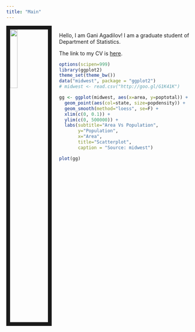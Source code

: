 ```yaml
---
title: "Main"
---
```

<img src= "realEstanalysis.png" style="width:20%; border:10px solid; margin-right: 20px" align="left">     
Hello, I am Gani Agadilov! I am a graduate student of Department of Statistics.

The link to my CV is [here]().

```r
options(scipen=999)  
library(ggplot2)
theme_set(theme_bw())
data("midwest", package = "ggplot2")
# midwest <- read.csv("http://goo.gl/G1K41K")  

gg <- ggplot(midwest, aes(x=area, y=poptotal)) + 
  geom_point(aes(col=state, size=popdensity)) + 
  geom_smooth(method="loess", se=F) + 
  xlim(c(0, 0.1)) + 
  ylim(c(0, 500000)) + 
  labs(subtitle="Area Vs Population", 
       y="Population", 
       x="Area", 
       title="Scatterplot", 
       caption = "Source: midwest")

plot(gg)

```